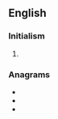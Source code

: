{{also|etsi|ét-sì}}
==English==

===Initialism===
{{rfc-header|Initialism}}
{{head|en|initialism}}

# {{lb|en|telecommunication}} {{initialism of|[[European]] [[telecommunication|Telecommunication]] [[standard|Standard]]s [[institute|Institute]]|lang=en}}

===Anagrams===
* {{l|en|SETI}}
* {{l|en|site}}
* {{l|en|ties}}